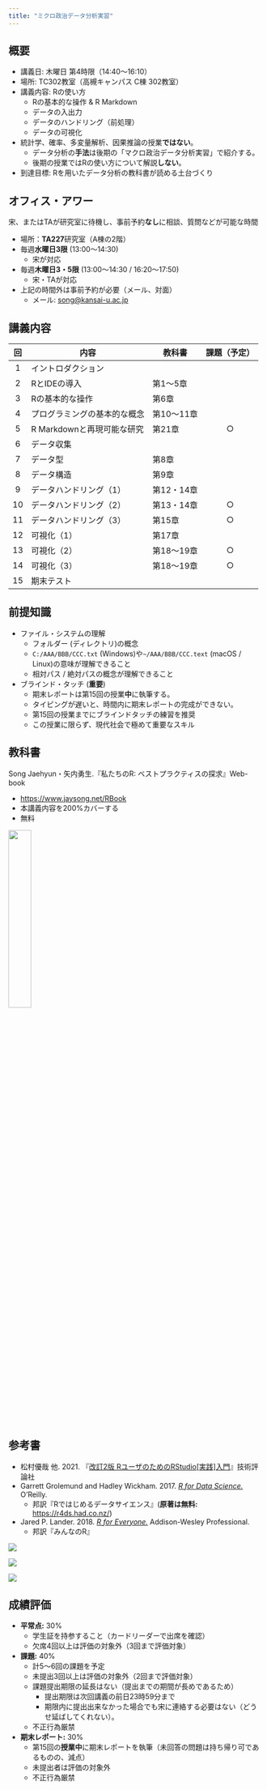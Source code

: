 ```yaml
---
title: "ミクロ政治データ分析実習"
---
```


## 概要

* 講義日: 木曜日 第4時限（14:40～16:10）
* 場所: TC302教室（高槻キャンパス C棟 302教室）
* 講義内容: Rの使い方
   * Rの基本的な操作 & R Markdown
   * データの入出力
   * データのハンドリング（前処理）
   * データの可視化
* 統計学、確率、多変量解析、因果推論の授業**ではない**。
   * データ分析の**手法**は後期の「マクロ政治データ分析実習」で紹介する。
   * 後期の授業ではRの使い方について解説**しない**。
* 到達目標: Rを用いたデータ分析の教科書が読める土台づくり

## オフィス・アワー

宋、またはTAが研究室に待機し、事前予約**なし**に相談、質問などが可能な時間

* 場所：**TA227**研究室（A棟の2階）
* 毎週**水曜日3限** (13:00〜14:30)
   * 宋が対応
* 毎週**木曜日3・5限** (13:00〜14:30 / 16:20〜17:50)
   * 宋・TAが対応
* 上記の時間外は事前予約が必要（メール、対面）
   * メール: <song@kansai-u.ac.jp>

## 講義内容

| 回 | 内容 | 教科書 | 課題（予定）|
|:--:|------|--------|:---:|
|  1 | イントロダクション | | |
|  2 | RとIDEの導入 | 第1〜5章 | |
|  3 | Rの基本的な操作 | 第6章 | |
|  4 | プログラミングの基本的な概念 | 第10〜11章 | |
|  5 | R Markdownと再現可能な研究 | 第21章 | $\bigcirc$ |
|  6 | データ収集 | | |
|  7 | データ型 | 第8章 | |
|  8 | データ構造 | 第9章 | |
|  9 | データハンドリング（1） | 第12・14章 | |
| 10 | データハンドリング（2） | 第13・14章 | $\bigcirc$ |
| 11 | データハンドリング（3） | 第15章 | $\bigcirc$ |
| 12 | 可視化（1） | 第17章 | |
| 13 | 可視化（2） | 第18〜19章 | $\bigcirc$ |
| 14 | 可視化（3） | 第18〜19章 | $\bigcirc$ |
| 15 | 期末テスト | | |

## 前提知識

* ファイル・システムの理解
   * フォルダー (ディレクトリ)の概念
   * `C:/AAA/BBB/CCC.txt` (Windows)や`~/AAA/BBB/CCC.text` (macOS / Linux)の意味が理解できること
   * 相対パス / 絶対パスの概念が理解できること
* ブラインド・タッチ (**重要**)
   * 期末レポートは第15回の授業**中**に執筆する。
   * タイピングが遅いと、時間内に期末レポートの完成ができない。
   * 第15回の授業までにブラインドタッチの練習を推奨
   * この授業に限らず、現代社会で極めて重要なスキル

## 教科書

Song Jaehyun・矢内勇生.『私たちのR: ベストプラクティスの探求』Web-book

* <https://www.jaysong.net/RBook>
* 本講義内容を200%カバーする
* 無料

![](figs/micro/Textbook.png){fig-align="center" width=30%}


## 参考書

* 松村優哉 他. 2021. 『[改訂2版 RユーザのためのRStudio[実践]入門](https://www.amazon.co.jp/dp/4297121700/)』技術評論社
* Garrett Grolemund and Hadley Wickham. 2017. [*R for Data Science.*](https://r4ds.had.co.nz) O'Reilly.
   * 邦訳『Rではじめるデータサイエンス』(**原著は無料:** <https://r4ds.had.co.nz/>)
* Jared P. Lander. 2018. [*R for Everyone.*](https://www.amazon.co.jp/dp/4839962154) Addison-Wesley Professional. 
   * 邦訳『みんなのR』

::: {layout="[30, -5, 30, -5, 30]"}
![](figs/micro/Reference1.jpg){fig-align="center"}

![](figs/micro/Reference2.jpg){fig-align="center"}

![](figs/micro/Reference3.jpg){fig-align="center"}
:::

## 成績評価

* **平常点:** 30%
   * 学生証を持参すること（カードリーダーで出席を確認）
   * 欠席4回以上は評価の対象外（3回まで評価対象）
* **課題:** 40%
   * 計5〜6回の課題を予定
   * 未提出3回以上は評価の対象外（2回まで評価対象）
   * 課題提出期限の延長はない（提出までの期間が長めであるため）
      * 提出期限は次回講義の前日23時59分まで
      * 期限内に提出出来なかった場合でも宋に連絡する必要はない（どうせ延ばしてくれない）。
   * 不正行為厳禁
* **期末レポート:** 30%
   * 第15回の**授業中**に期末レポートを執筆（未回答の問題は持ち帰り可であるものの、減点）
   * 未提出者は評価の対象外
   * 不正行為厳禁
